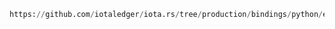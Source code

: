 ```python reference
https://github.com/iotaledger/iota.rs/tree/production/bindings/python/examples/10_mqtt.py
```

